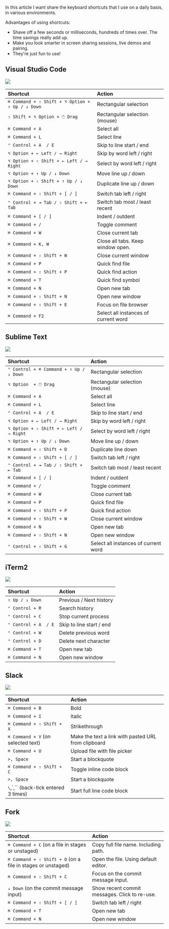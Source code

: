 In this article I want share the keyboard shortcuts that I use on a daily basis, in various environments.

Advantages of using shortcuts:
- Shave off a few seconds or milliseconds, hundreds of times over. The time savings really add up.
- Make you look smarter in screen sharing sessions, live demos and pairing.
- They're just fun to use!

## Visual Studio Code

![](/images/tools/vs-code.png?size=icon-small)

| Shortcut                                           | Action                               | 
| :-                                                 | :-                                   |
| `⌘ Command + ⇧ Shift + ⌥ Option + ↑ Up / ↓ Down`   | Rectangular selection                |
| `⇧ Shift + ⌥ Option + 🖱️ Drag`                     | Rectangular selection (mouse)        |
| `⌘ Command + A`                                    | Select all                           |
| `⌘ Command + L`                                    | Select line                          |
| `⌃ Control + A  / E`                               | Skip to line start / end             |
| `⌥ Option + ← Left / → Right`                      | Skip by word left / right            |
| `⌥ Option + ⇧ Shift + ← Left / → Right`            | Select by word left / right          |
| `⌥ Option + ↑ Up / ↓ Down`                         | Move line up / down                  |
| `⌥ Option + ⇧ Shift + ↑ Up / ↓ Down`               | Duplicate line up / down             |
| `⌘ Command + ⇧ Shift + [ / ]`                      | Switch tab left / right              |
| `⌃ Control + ⇥ Tab / ⇧ Shift + ⇤ Tab`              | Switch tab most / least recent       |
| `⌘ Command + [ / ]`                                | Indent / outdent                     |
| `⌘ Command + /`                                    | Toggle comment                       |
| `⌘ Command + W`                                    | Close current tab                    |
| `⌘ Command + K, W`                                 | Close all tabs. Keep window open.    |
| `⌘ Command + ⇧ Shift + W`                          | Close current window                 |
| `⌘ Command + P`                                    | Quick find file                      |
| `⌘ Command + ⇧ Shift + P`                          | Quick find action                    |
| `⌘ Command + T`                                    | Quick find symbol                    |
| `⌘ Command + N`                                    | Open new tab                         |
| `⌘ Command + ⇧ Shift + N`                          | Open new window                      |
| `⌘ Command + ⇧ Shift + E`                          | Focus on file browser                |
| `⌘ Command + F2`                                   | Select all instances of current word |

## Sublime Text

![](/images/tools/sublime-text.png?size=icon-small)

| Shortcut                                           | Action                               | 
| :-                                                 | :-                                   |
| `⌃ Control + ⌘ Command + ↑ Up / ↓ Down`            | Rectangular selection                |
| `⌥ Option  + 🖱️ Drag`                              | Rectangular selection (mouse)        |
| `⌘ Command + A`                                    | Select all                           |
| `⌘ Command + L`                                    | Select line                          |
| `⌃ Control + A  / E`                               | Skip to line start / end             |
| `⌥ Option + ← Left / → Right`                      | Skip by word left / right            |
| `⌥ Option + ⇧ Shift + ← Left / → Right`            | Select by word left / right          |
| `⌥ Option + ↑ Up / ↓ Down`                         | Move line up / down                  |
| `⌘ Command + ⇧ Shift + D`                          | Duplicate line down                  |
| `⌘ Command + ⇧ Shift + [ / ]`                      | Switch tab left / right              |
| `⌃ Control + ⇥ Tab / ⇧ Shift + ⇤ Tab`              | Switch tab most / least recent       |
| `⌘ Command + [ / ]`                                | Indent / outdent                     |
| `⌘ Command + /`                                    | Toggle comment                       |
| `⌘ Command + W`                                    | Close current tab                    |
| `⌘ Command + P`                                    | Quick find file                      |
| `⌘ Command + ⇧ Shift + P`                          | Quick find action                    |
| `⌘ Command + ⇧ Shift + W`                          | Close current window                 |
| `⌘ Command + N`                                    | Open new tab                         |
| `⌘ Command + ⇧ Shift + N`                          | Open new window                      |
| `⌃ Control + ⇧ Shift + G`                          | Select all instances of current word |

## iTerm2

![](/images/tools/iterm2.png?size=icon-small)

| Shortcut                                           | Action                         | 
| :-                                                 | :-                             |
| `↑ Up / ↓ Down`                                    | Previous / Next history        |
| `⌃ Control + R`                                    | Search history                 |
| `⌃ Control + C`                                    | Stop current process           |
| `⌃ Control + A  / E`                               | Skip to line start / end       |
| `⌃ Control + W`                                    | Delete previous word           |
| `⌃ Control + D`                                    | Delete next character          |
| `⌘ Command + T`                                    | Open new tab                   |
| `⌘ Command + N`                                    | Open new window                |

## Slack

![](/images/tools/slack.svg?size=icon-small)

| Shortcut                                           | Action                                              | 
| :-                                                 | :-                                                  |
| `⌘ Command + B`                                    | Bold                                                |
| `⌘ Command + I`                                    | Italic                                              |
| `⌘ Command + ⇧ Shift + X`                          | Strikethrough                                       |
| `⌘ Command + V` (on selected text)                 | Make the text a link with pasted URL from clipboard |
| `⌘ Command + U`                                    | Upload file with file picker                        |
| `>, Space`                                         | Start a blockquote                                  |
| `⌘ Command + ⇧ Shift + C`                          | Toggle inline code block                            |
| `>, Space`                                         | Start a blockquote                                  |
| `\`,\`,\`` (back-tick entered 3 times)             | Start full line code block                          |

## Fork

![](/images/tools/fork.png?size=icon-small)

| Shortcut                                                     | Action                                              | 
| :-                                                           | :-                                                  |
| `⌘ Command + C` (on a file in stages or unstaged)            | Copy full file name. Including path.                |
| `⌘ Command + ⇧ Shift + O` (on a file in stages or unstaged)  | Open the file. Using default editor.                |
| `⌘ Command + ⇧ Shift + C`                                    | Focus on the commit message input.                  |
| `↓ Down` (on the commit message input)                       | Show recent commit messages. Click to re-use.       |
| `⌘ Command + ⇧ Shift + [ / ]`                                | Switch tab left / right                             |
| `⌘ Command + T`                                              | Open new tab                                        |
| `⌘ Command + N`                                              | Open new window                                     |
